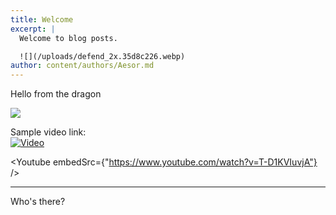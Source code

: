 ```yaml
---
title: Welcome
excerpt: |
  Welcome to blog posts.

  ![](/uploads/defend_2x.35d8c226.webp)
author: content/authors/Aesor.md
---
```


Hello from the dragon

![](/uploads/defend_2x.35d8c226.webp)

Sample video link:\
[![Video](/uploads/maxresdefault.jpg)](https://www.youtube.com/watch?v=T-D1KVIuvjA)

<Youtube embedSrc={"https://www.youtube.com/watch?v=T-D1KVIuvjA"} />

***

Who's there?

<PunchLine text="orange your glad I didn't say banana?" />
